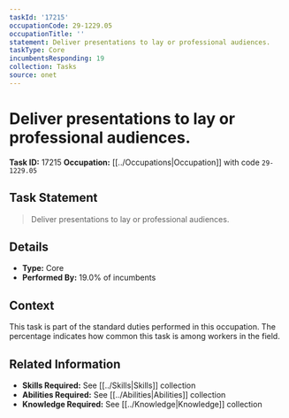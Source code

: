 ```yaml
---
taskId: '17215'
occupationCode: 29-1229.05
occupationTitle: ''
statement: Deliver presentations to lay or professional audiences.
taskType: Core
incumbentsResponding: 19
collection: Tasks
source: onet
---
```

# Deliver presentations to lay or professional audiences.

**Task ID:** 17215
**Occupation:** [[../Occupations|Occupation]] with code `29-1229.05`

## Task Statement

> Deliver presentations to lay or professional audiences.

## Details

- **Type:** Core
- **Performed By:** 19.0% of incumbents

## Context

This task is part of the standard duties performed in this occupation. The percentage indicates how common this task is among workers in the field.

## Related Information

- **Skills Required:** See [[../Skills|Skills]] collection
- **Abilities Required:** See [[../Abilities|Abilities]] collection
- **Knowledge Required:** See [[../Knowledge|Knowledge]] collection
